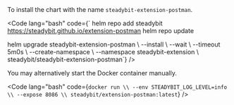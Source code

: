 <Accordion title="Helm / Kubernetes">
  To install the chart with the name <code>steadybit-extension-postman</code>.

  <Code lang="bash" code={`
helm repo add steadybit https://steadybit.github.io/extension-postman
helm repo update

helm upgrade steadybit-extension-postman \\
  --install \\
  --wait \\
  --timeout 5m0s \\
  --create-namespace \\
  --namespace steadybit-extension \\
  steadybit/steadybit-extension-postman`} />

</Accordion>
<Accordion title="Docker">
  You may alternatively start the Docker container manually.

  <Code lang="bash" code={`
docker run \\
  --env STEADYBIT_LOG_LEVEL=info \\
  --expose 8086 \\
  steadybit/extension-postman:latest
`} />
</Accordion>
